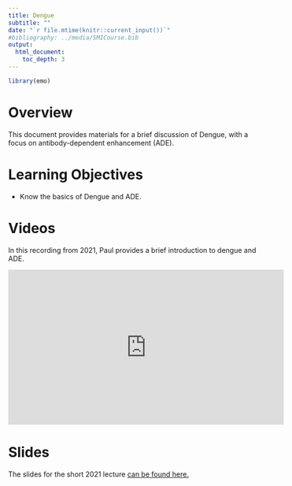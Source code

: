 ```yaml
---
title: Dengue
subtitle: ""
date: "`r file.mtime(knitr::current_input())`"
#bibliography: ../media/SMICourse.bib
output: 
  html_document:
    toc_depth: 3
---
```


```r
library(emo)
```


# Overview
This document provides materials for a brief discussion of Dengue, with a focus on antibody-dependent enhancement (ADE).

# Learning Objectives
* Know the basics of Dengue and ADE.

# Videos

In this recording from 2021, Paul provides a brief introduction to dengue and ADE.

<p>
<iframe width="560" height="315" src="https://www.youtube.com/embed/xHO7ZUKZaOs" frameborder="0" allow="accelerometer; autoplay; encrypted-media; gyroscope; picture-in-picture" allowfullscreen></iframe>
</p>



# Slides
The slides for the short 2021 lecture [can be found here.](./slides/2021_Dengue_and_ADE.pdf)



